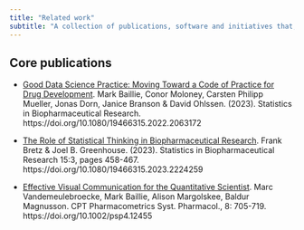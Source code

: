 ```yaml
---
title: "Related work"
subtitle: "A collection of publications, software and initiatives that, in our view, are related to data science thinking"
---
```


## Core publications 

* [Good Data Science Practice: Moving Toward a Code of Practice for Drug Development](https://doi.org/10.1080/19466315.2022.2063172). Mark Baillie, Conor Moloney, Carsten Philipp Mueller, Jonas Dorn, Janice Branson & David Ohlssen. (2023). Statistics in Biopharmaceutical Research. https://doi.org/10.1080/19466315.2022.2063172   

* [The Role of Statistical Thinking in Biopharmaceutical Research](https://doi.org/10.1080/19466315.2023.2224259). Frank Bretz & Joel B. Greenhouse. (2023). Statistics in Biopharmaceutical Research 15:3, pages 458-467. https://doi.org/10.1080/19466315.2023.2224259

* [Effective Visual Communication for the Quantitative Scientist](https://doi.org/10.1002/psp4.12455). Marc Vandemeulebroecke, Mark Baillie, Alison Margolskee, Baldur Magnusson. CPT Pharmacometrics Syst. Pharmacol., 8: 705-719. https://doi.org/10.1002/psp4.12455

